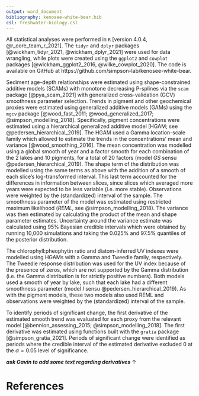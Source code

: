 ```yaml
---
output: word_document
bibliography: kenosee-white-bear.bib
csl: freshwater-biology.csl
---
```


All statistical analyses were performed in `R` [version 4.0.4, @r_core_team_r_2021]. The `tidyr` and `dplyr` packages [@wickham_tidyr_2021, @wickham_dplyr_2021] were used for data wrangling, while plots were created using the `ggplot2` and `cowplot` packages [@wickham_ggplot2_2016, @wilke_cowplot_2020]. The code is available on GitHub at https://github.com/simpson-lab/kenosee-white-bear.

Sediment age-depth relationships were estimated using shape-constrained additive models (SCAMs) with monotone decreasing P-splines via the `scam` package [@pya_scam_2021] with generalized cross-validation (GCV) smoothness parameter selection. Trends in pigment and other geochemical proxies were estimated using generalized additive models (GAMs) using the `mgcv` package [@wood_fast_2011; @wood_generalized_2017; @simpson_modelling_2018]. Specifically, pigment concentrations were estimated using a hierarchical generalized additive model [HGAM; see @pedersen_hierarchical_2019]. The HGAM used a Gamma location-scale family which allowed to estimate the trends in the concentrations' mean and variance [@wood_smoothing_2016]. The mean concentration was modelled using a global smooth of year and a factor smooth for each combination of the 2 lakes and 10 pigments, for a total of 20 factors (model *GS* sensu @pedersen_hierarchical_2019). The shape term of the distribution was modelled using the same terms as above with the addition of a smooth of each slice's log-transformed interval. This last term accounted for the differences in information between slices, since slices which averaged more years were expected to be less variable (i.e. more stable). Observations were weighted by the (standardized) interval of the sample. The smoothness parameter of the model was estimated using restricted maximum likelihood (*REML*, see @simpson_modelling_2018). The variance was then estimated by calculating the product of the mean and shape parameter estimates. Uncertainty around the variance estimate was calculated using 95% Bayesian credible intervals which were obtained by running 10,000 simulations and taking the 0.025% and 97.5% quantiles of the posterior distribution.

The chlorophyll:pheophytin ratio and diatom-inferred UV indexes were modelled using HGAMs with a Gamma and Tweedie family, respectively. The Tweedie response distribution was used for the UV index because of the presence of zeros, which are not supported by the Gamma distribution (i.e. the Gamma distribution is for strictly positive numbers). Both models used a smooth of year by lake, such that each lake had a different smoothness parameter (model *I* sensu @pedersen_hierarchical_2019). As with the pigment models, these two models also used REML and observations were weighted by the (standardized) interval of the sample.

To identify periods of significant change, the first derivative of the estimated smooth trend was evaluated for each proxy from the relevant model [@bennion_assessing_2015; @simpson_modelling_2018]. The first derivative was estimated using functions built with the `gratia` package [@simpson_gratia_2021]. Periods of significant change were identified as periods where the credible interval of the estimated derivative excluded 0 at the $\alpha = 0.05$ level of significance.

***ask Gavin to add some text regarding derivatives*** $\uparrow$

# References
